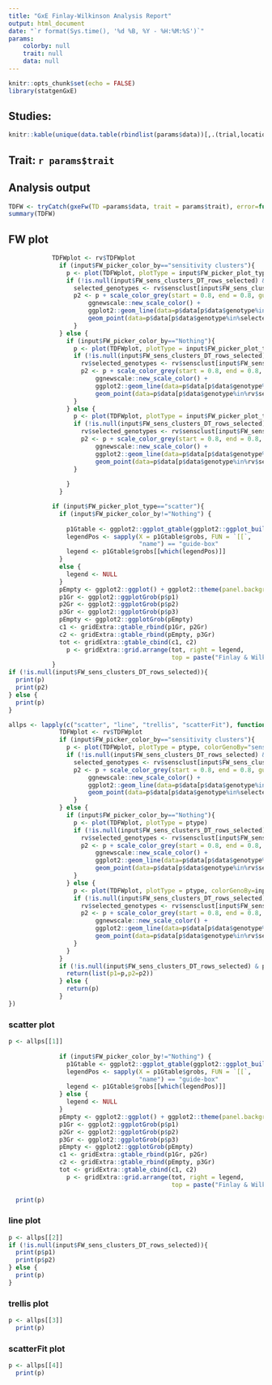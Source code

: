 ```yaml
---
title: "GxE Finlay-Wilkinson Analysis Report"
output: html_document
date: "`r format(Sys.time(), '%d %B, %Y - %H:%M:%S')`"
params: 
    colorby: null
    trait: null
    data: null
---
```


```r
knitr::opts_chunk$set(echo = FALSE)
library(statgenGxE)
```

## Studies:
```r
knitr::kable(unique(data.table(rbindlist(params$data))[,.(trial,locationName,studyDbId,studyName)]))
```

## Trait: `r params$trait`
## Analysis output
```r
TDFW <- tryCatch(gxeFw(TD =params$data, trait = params$trait), error=function(e) e)
summary(TDFW)
```

## FW plot
```r
            TDFWplot <- rv$TDFWplot
              if (input$FW_picker_color_by=="sensitivity clusters"){
                p <- plot(TDFWplot, plotType = input$FW_picker_plot_type, colorGenoBy="sensitivity_cluster")
                if (!is.null(input$FW_sens_clusters_DT_rows_selected) & input$FW_picker_plot_type=="line"){
                  selected_genotypes <- rv$sensclust[input$FW_sens_clusters_DT_rows_selected,]$genotype
                  p2 <- p + scale_color_grey(start = 0.8, end = 0.8, guide = "none") +
                      ggnewscale::new_scale_color() + 
                      ggplot2::geom_line(data=p$data[p$data$genotype%in%selected_genotypes,], aes(y = fitted, color=genotype), size=2) + 
                      geom_point(data=p$data[p$data$genotype%in%selected_genotypes,], aes(color=genotype), size=3)
                  }
              } else {
                if (input$FW_picker_color_by=="Nothing"){
                  p <- plot(TDFWplot, plotType = input$FW_picker_plot_type)
                  if (!is.null(input$FW_sens_clusters_DT_rows_selected) & input$FW_picker_plot_type=="line"){
                    rv$selected_genotypes <- rv$sensclust[input$FW_sens_clusters_DT_rows_selected,]$genotype
                    p2 <- p + scale_color_grey(start = 0.8, end = 0.8, guide = "none") +
                        ggnewscale::new_scale_color() + 
                        ggplot2::geom_line(data=p$data[p$data$genotype%in%rv$selected_genotypes,], aes(y = fitted, color=genotype), size=2) + 
                        geom_point(data=p$data[p$data$genotype%in%rv$selected_genotypes,], aes(color=genotype), size=3)
                  }
                } else {
                  p <- plot(TDFWplot, plotType = input$FW_picker_plot_type, colorGenoBy=input$FW_picker_color_by)
                  if (!is.null(input$FW_sens_clusters_DT_rows_selected) & input$FW_picker_plot_type=="line"){
                    rv$selected_genotypes <- rv$sensclust[input$FW_sens_clusters_DT_rows_selected,]$genotype
                    p2 <- p + scale_color_grey(start = 0.8, end = 0.8, guide = "none") +
                        ggnewscale::new_scale_color() + 
                        ggplot2::geom_line(data=p$data[p$data$genotype%in%rv$selected_genotypes,], aes(y = fitted, color=genotype), size=2) + 
                        geom_point(data=p$data[p$data$genotype%in%rv$selected_genotypes,], aes(color=genotype), size=3)
                  }
                  
                }
              }
```
```r
            if (input$FW_picker_plot_type=="scatter"){
              if (input$FW_picker_color_by!="Nothing") {
                
                p1Gtable <- ggplot2::ggplot_gtable(ggplot2::ggplot_build(p$p1 + ggplot2::theme(legend.position = "right")))
                legendPos <- sapply(X = p1Gtable$grobs, FUN = `[[`, 
                                    "name") == "guide-box"
                legend <- p1Gtable$grobs[[which(legendPos)]]
              }
              else {
                legend <- NULL
              }
              pEmpty <- ggplot2::ggplot() + ggplot2::theme(panel.background = ggplot2::element_blank())
              p1Gr <- ggplot2::ggplotGrob(p$p1)
              p2Gr <- ggplot2::ggplotGrob(p$p2)
              p3Gr <- ggplot2::ggplotGrob(p$p3)
              pEmpty <- ggplot2::ggplotGrob(pEmpty)
              c1 <- gridExtra::gtable_rbind(p1Gr, p2Gr)
              c2 <- gridExtra::gtable_rbind(pEmpty, p3Gr)
              tot <- gridExtra::gtable_cbind(c1, c2)
                p <- gridExtra::grid.arrange(tot, right = legend, 
                                             top = paste("Finlay & Wilkinson analysis for", input$picker_trait))
            }
if (!is.null(input$FW_sens_clusters_DT_rows_selected)){
  print(p)
  print(p2)
} else {
  print(p)
}
```


```r
allps <- lapply(c("scatter", "line", "trellis", "scatterFit"), function(ptype){
              TDFWplot <- rv$TDFWplot
              if (input$FW_picker_color_by=="sensitivity clusters"){
                p <- plot(TDFWplot, plotType = ptype, colorGenoBy="sensitivity_cluster")
                if (!is.null(input$FW_sens_clusters_DT_rows_selected) & ptype=="line"){
                  selected_genotypes <- rv$sensclust[input$FW_sens_clusters_DT_rows_selected,]$Genotype
                  p2 <- p + scale_color_grey(start = 0.8, end = 0.8, guide = "none") +
                      ggnewscale::new_scale_color() + 
                      ggplot2::geom_line(data=p$data[p$data$genotype%in%selected_genotypes,], aes(y = fitted, color=genotype), size=2) + 
                      geom_point(data=p$data[p$data$genotype%in%selected_genotypes,], aes(color=genotype), size=3)
                  }
              } else {
                if (input$FW_picker_color_by=="Nothing"){
                  p <- plot(TDFWplot, plotType = ptype)
                  if (!is.null(input$FW_sens_clusters_DT_rows_selected) & ptype=="line"){
                    rv$selected_genotypes <- rv$sensclust[input$FW_sens_clusters_DT_rows_selected,]$Genotype
                    p2 <- p + scale_color_grey(start = 0.8, end = 0.8, guide = "none") +
                        ggnewscale::new_scale_color() + 
                        ggplot2::geom_line(data=p$data[p$data$genotype%in%rv$selected_genotypes,], aes(y = fitted, color=genotype), size=2) + 
                        geom_point(data=p$data[p$data$genotype%in%rv$selected_genotypes,], aes(color=genotype), size=3)
                  }
                } else {
                  p <- plot(TDFWplot, plotType = ptype, colorGenoBy=input$FW_picker_color_by)
                  if (!is.null(input$FW_sens_clusters_DT_rows_selected) & ptype=="line"){
                    rv$selected_genotypes <- rv$sensclust[input$FW_sens_clusters_DT_rows_selected,]$Genotype
                    p2 <- p + scale_color_grey(start = 0.8, end = 0.8, guide = "none") +
                        ggnewscale::new_scale_color() + 
                        ggplot2::geom_line(data=p$data[p$data$genotype%in%rv$selected_genotypes,], aes(y = fitted, color=genotype), size=2) + 
                        geom_point(data=p$data[p$data$genotype%in%rv$selected_genotypes,], aes(color=genotype), size=3)
                  }
                }
              }
              if (!is.null(input$FW_sens_clusters_DT_rows_selected) & ptype=="line"){
                return(list(p1=p,p2=p2))
              } else {
                return(p)
              }
})

```
### scatter plot
```r
p <- allps[[1]]
            
              if (input$FW_picker_color_by!="Nothing") {
                p1Gtable <- ggplot2::ggplot_gtable(ggplot2::ggplot_build(p$p1 + ggplot2::theme(legend.position = "right")))
                legendPos <- sapply(X = p1Gtable$grobs, FUN = `[[`, 
                                    "name") == "guide-box"
                legend <- p1Gtable$grobs[[which(legendPos)]]
              } else {
                legend <- NULL
              }
              pEmpty <- ggplot2::ggplot() + ggplot2::theme(panel.background = ggplot2::element_blank())
              p1Gr <- ggplot2::ggplotGrob(p$p1)
              p2Gr <- ggplot2::ggplotGrob(p$p2)
              p3Gr <- ggplot2::ggplotGrob(p$p3)
              pEmpty <- ggplot2::ggplotGrob(pEmpty)
              c1 <- gridExtra::gtable_rbind(p1Gr, p2Gr)
              c2 <- gridExtra::gtable_rbind(pEmpty, p3Gr)
              tot <- gridExtra::gtable_cbind(c1, c2)
                p <- gridExtra::grid.arrange(tot, right = legend, 
                                             top = paste("Finlay & Wilkinson analysis for", input$picker_trait))
            
  print(p)
```

### line plot
```r
p <- allps[[2]]
if (!is.null(input$FW_sens_clusters_DT_rows_selected)){
  print(p$p1)
  print(p$p2)
} else {
  print(p)
}
```

### trellis plot
```r
p <- allps[[3]]
  print(p)
```

### scatterFit plot
```r
p <- allps[[4]]
  print(p)
```